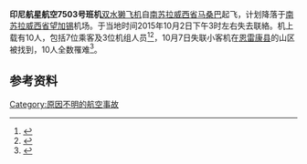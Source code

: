 {{expand|time=2015-10-03T03:59:42+00:00}}
{{Infobox aircraft occurrence
|name=印尼航星航空7503号班机
|Crash image=
|Date=2015-10-02
|Type=可控飛行撞地
|Site=[[恩雷康县|恩雷康县]]的山区
|Fatalities=10
|Aircraft Type=[[DHC-6|DHC-6]]
|Operator=[[航星航空|航星航空]]
|Origin={{IDN}}[[马桑巴|马桑巴]]
|Destination={{IDN}}[[望加锡|望加锡]]
|Tail Number=PK-BRM
|Passengers=7
|Crew=3}}

'''印尼航星航空7503号班机'''[[德哈维兰加拿大DHC-6|双水獭飞机]]自[[南苏拉威西省|南苏拉威西省]][[马桑巴|马桑巴]]起飞，计划降落于[[南苏拉威西省|南苏拉威西省]][[望加锡|望加锡]]机场。于当地时间2015年10月2日下午3时左右失去联絡。机上载有10人，包括7位乘客及3位机组人员<ref>{{Cite news|title=印尼一载有10人的飞机失去联絡|url=http://news.qq.com/a/20151002/033097.htm|work=腾讯网|publisher=央视新闻|date=2015-10-02|accessdate=2015-10-03|archive-date=2017-11-07|archive-url=https://web.archive.org/web/20171107113448/https://news.qq.com/a/20151002/033097.htm|dead-url=no}}</ref><ref>{{cite web |url=http://www.shangbaoindonesia.com/indonesia-berita/aviastar-%E9%A3%9E%E6%9C%BA%E5%9C%A8%E6%9C%9B%E5%8A%A0%E9%94%A1%E5%A4%B1%E8%81%94.html |title=Aviastar 飞机在望加锡失联 |author= |date=2016-05-19 |access-date=2017-11-05 |archive-url=https://web.archive.org/web/20170817204003/http://www.shangbaoindonesia.com/indonesia-berita/aviastar-%e9%a3%9e%e6%9c%ba%e5%9c%a8%e6%9c%9b%e5%8a%a0%e9%94%a1%e5%a4%b1%e8%81%94.html |archive-date=2017-08-17 |dead-url=yes }}</ref>，10月7日失联小客机在[[恩雷康县|恩雷康县]]的山区被找到，10人全数罹难<ref>{{cite web |url=http://news.sciencenet.cn/htmlnews/2015/10/328165.shtm |title=Aviastar 印尼失联小客机残骸被找到 确认机上十人全罹难 |author=中国新闻网 |date=2015-10-07 |access-date=2017-07-10 |archive-date=2017-08-08 |archive-url=https://web.archive.org/web/20170808154757/http://news.sciencenet.cn/htmlnews/2015/10/328165.shtm |dead-url=no }}</ref>。

==参考资料==
<references />

{{2015年航空事故}}

[[Category:原因不明的航空事故|Category:原因不明的航空事故]]